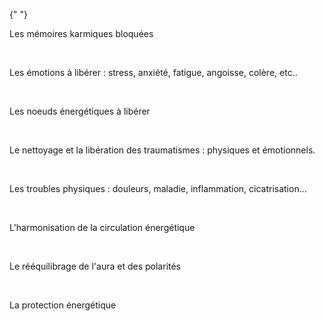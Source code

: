 
{" "}

<div className="pt-8 text-justify">
  <div className="flex">
    <GiUbisoftSun className="w-6 h-6 mr-2" aria-hidden="true" />
    <p className="mx-2">Les mémoires karmiques bloquées</p>
  </div>
  <br />
  <div className="flex">
    <GiUbisoftSun className="w-6 h-6 mr-2" aria-hidden="true" />
    <p className="mx-2">
      Les émotions à libérer : stress, anxiété, fatigue, angoisse, colère, etc..
    </p>
  </div>
  <br />
  <div className="flex">
    <GiUbisoftSun className="w-6 h-6 mr-2" aria-hidden="true" />
    <p className="mx-2">Les noeuds énergétiques à libérer</p>
  </div>
  <br />
  <div className="flex">
    <GiUbisoftSun className="w-6 h-6 mr-2" aria-hidden="true" />
    <p className="mx-2">
      Le nettoyage et la libération des traumatismes : physiques et émotionnels.
    </p>
  </div>
  <br />
  <div className="flex">
    <GiUbisoftSun className="w-6 h-6 mr-2" aria-hidden="true" />
    <p className="mx-2">
      Les troubles physiques : douleurs, maladie, inflammation, cicatrisation…
    </p>
  </div>
  <br />
  <div className="flex">
    <GiUbisoftSun className="w-6 h-6 mr-2" aria-hidden="true" />
    <p className="mx-2">L&apos;harmonisation de la circulation énergétique</p>
  </div>
  <br />
  <div className="flex">
    <GiUbisoftSun className="w-6 h-6 mr-2" aria-hidden="true" />
    <p className="mx-2">Le rééquilibrage de l&apos;aura et des polarités</p>
  </div>
  <br />
  <div className="flex">
    <GiUbisoftSun className="w-6 h-6 mr-2" aria-hidden="true" />
    <p className="mx-2">La protection énergétique</p>
  </div>
</div>

